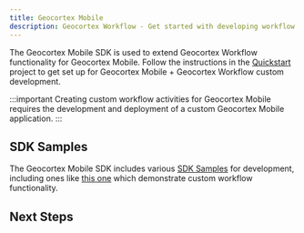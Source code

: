 ```yaml
---
title: Geocortex Mobile
description: Geocortex Workflow - Get started with developing workflow on Geocortex Mobile
---
```



The Geocortex Mobile SDK is used to extend Geocortex Workflow functionality for Geocortex Mobile. Follow the instructions in the [Quickstart](../mobile/sdk-getting-started.mdx) project to get set up for Geocortex Mobile + Geocortex Workflow custom development.

:::important
Creating custom workflow activities for Geocortex Mobile requires the development and deployment of a custom Geocortex Mobile application.
:::

## SDK Samples

<!-- TODO: check the SDK samples link -->

The Geocortex Mobile SDK includes various [SDK Samples](../mobile/sdk-samples.mdx) for development, including ones like [this one](https://github.com/geocortex/sdk-samples/workflow/custom-activity) which demonstrate custom workflow functionality.

## Next Steps

<UseCaseContainer>
    <UseCaseCard
        title="Implement a Custom Activity"
        description="Implement a custom activity for Geocortex Mobile"
        link="usecases-mobile-implement-custom-activity"
    />
    <UseCaseCard
        title="Implement a Custom Form Element"
        description="Implement a custom form element for Geocortex Mobile"
        link="usecases-mobile-implement-custom-form-elements"
    />
    <UseCaseCard
        title="Reference a Third Party library"
        description="Reference a third party library in Geocortex Mobile"
        link="usecases-mobile-reference-third-party-library"
    />
</UseCaseContainer>
